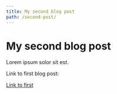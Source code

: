 ```yaml
---
title: My second blog post
path: /second-post/
---
```


# My second blog post

Lorem ipsum solor sit est.

Link to first blog post:

[Link to first](/first-post)
